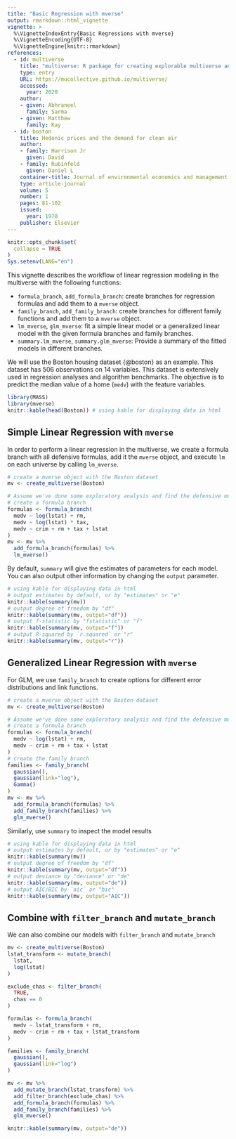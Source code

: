 ```yaml
---
title: "Basic Regression with mverse"
output: rmarkdown::html_vignette
vignette: >
  %\VignetteIndexEntry{Basic Regressions with mverse}
  %\VignetteEncoding{UTF-8}
  %\VignetteEngine{knitr::rmarkdown}
references:
  - id: multiverse
    title: "multiverse: R package for creating explorable multiverse analysis"
    type: entry
    URL: https://mucollective.github.io/multiverse/
    accessed:
      year: 2020
    author:
    - given: Abhraneel
      family: Sarma
    - given: Matthew
      family: Kay
  - id: boston
    title: Hedonic prices and the demand for clean air
    author: 
    - family: Harrison Jr
      given: David
    - family: Rubinfeld
      given: Daniel L
    container-title: Journal of environmental economics and management
    type: article-journal
    volume: 5
    number: 1
    pages: 81-102
    issued:
      year: 1978
    publisher: Elsevier
---
```




```r
knitr::opts_chunk$set(
  collapse = TRUE
)
Sys.setenv(LANG="en")
```
This vignette describes the workflow of linear regression modeling in the multiverse with the following functions:

 * `formula_branch`, `add_formula_branch`: create branches for regression formulas and add them to a `mverse` object.
 * `family_branch`, `add_family_branch`: create branches for different family functions and add them to a `mverse` object. 
 * `lm_mverse`, `glm_mverse`: fit a simple linear model or a generalized linear model with the given formula branches and family branches.
 * `summary.lm_mverse`, `summary.glm_mverse`: Provide a summary of the fitted models in different branches. 

We will use the Boston housing dataset {@boston} as an example. This dataset has 506 observations on 14 variables. This dataset is extensively used in regression analyses and algorithm benchmarks. The objective is to predict the median value of a home (`medv`) with the feature variables.


```r
library(MASS)
library(mverse)
knitr::kable(head(Boston)) # using kable for displaying data in html
```

## Simple Linear Regression with `mverse`

In order to perform a linear regression in the multiverse, we create a formula branch with all defensive formulas, add it the `mverse` object, and execute `lm` on each universe by calling `lm_mverse`.
```r
# create a mverse object with the Boston dataset
mv <- create_multiverse(Boston)

# Assume we've done some exploratory analysis and find the defensive models
# create a formula branch
formulas <- formula_branch(
  medv ~ log(lstat) + rm,
  medv ~ log(lstat) * tax,
  medv ~ crim + rm + tax + lstat
)
mv <- mv %>% 
  add_formula_branch(formulas) %>% 
  lm_mverse()
```
By default, `summary` will give the estimates of parameters for each model. You can also output other information by changing the `output` parameter.
```r
# using kable for displaying data in html
# output estimates by default, or by "estimates" or "e"
knitr::kable(summary(mv))
# output degree of freedom by "df" 
knitr::kable(summary(mv, output="df"))
# output f-statistic by "fstatistic" or "f"
knitr::kable(summary(mv, output="f"))
# output R-squared by `r.squared` or "r"
knitr::kable(summary(mv, output="r"))
```

## Generalized Linear Regression with `mverse`
For GLM, we use `family_branch` to create options for different error distributions and link functions. 

```r
# create a mverse object with the Boston dataset
mv <- create_multiverse(Boston)

# Assume we've done some exploratory analysis and find the defensive models
# create a formula branch
formulas <- formula_branch(
  medv ~ log(lstat) + rm,
  medv ~ crim + rm + tax + lstat
)
# create the family branch
families <- family_branch(
  gaussian(),
  gaussian(link="log"),
  Gamma()
)
mv <- mv %>% 
  add_formula_branch(formulas) %>% 
  add_family_branch(families) %>% 
  glm_mverse()
```
Similarly, use `summary` to inspect the model results
```r
# using kable for displaying data in html
# output estimates by default, or by "estimates" or "e"
knitr::kable(summary(mv))
# output degree of freedom by "df" 
knitr::kable(summary(mv, output="df"))
# output deviance by "deviance" or "de"
knitr::kable(summary(mv, output="de"))
# output AIC/BIC by `aic` or "bic"
knitr::kable(summary(mv, output="AIC"))
```

## Combine with `filter_branch` and `mutate_branch`
We can also combine our models with `filter_branch` and `mutate_branch`

```r
mv <- create_multiverse(Boston)
lstat_transform <- mutate_branch(
  lstat,
  log(lstat)
)

exclude_chas <- filter_branch(
  TRUE,
  chas == 0
)

formulas <- formula_branch(
  medv ~ lstat_transform + rm,
  medv ~ crim + rm + tax + lstat_transform
)

families <- family_branch(
  gaussian(),
  gaussian(link="log")
)

mv <- mv %>% 
  add_mutate_branch(lstat_transform) %>%
  add_filter_branch(exclude_chas) %>%
  add_formula_branch(formulas) %>%
  add_family_branch(families) %>%
  glm_mverse()

knitr::kable(summary(mv, output="de"))
```

